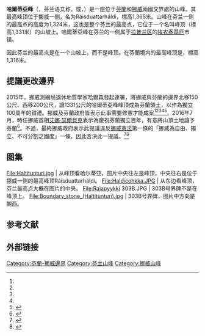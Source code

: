{{Infobox Mountain
| 名稱 =哈爾蒂亞峰
| 照片 = Top of Halti fjeld - Finland - 07-09-2006.jpg
| 照片說明 = 303B号界碑（1324米）是芬兰最高点，位于哈尔蒂亚峰的山坡上。
| 海拔 =1365公尺
| 位置 =[[芬蘭|芬蘭]][[挪威|挪威]]边界
| 山脈 =[[斯堪的那維亞山脈|斯堪的那維亞山脈]]
| 相對高度 =
| 座標 ={{coord|69|19|25|N|21|16|42|E}}
| 地形圖 = 
| 類別 =
| 年齡 = 
| 最近噴發 =
| 首次登頂 =
| 最容易的攀登路線 =
| pushpin_map = Finland
| pushpin_map_caption = 哈爾蒂亞峰的位置
| latd=69 |latm=19 |lats=25 |latNS=N
| longd=21 |longm=16 |longs=42 |longEW=E
}}

'''哈爾蒂亞峰'''（{{lang-fi|Halti}}，芬兰语又称{{lang|fi|Haltia}}，{{lang|fi|Haltitunturi}}或{{lang|fi|Haltiatunturi}}，{{lang-se|Háldi}}）是一座位于[[芬蘭|芬蘭]]和[[挪威|挪威]]兩國交界處的山峰。其最高峰顶位于挪威一側，名为Ráisduattarháldi，標高1,365米。山峰在芬兰一侧的最高点的高度为1,324米，这也是整个芬兰的最高点，它位于一个名叫{{lang|fi|Haldičohkka}}峰顶（標高1,331米）的山坡上。哈爾蒂亞峰在芬兰的一侧属于[[拉普兰区|拉普兰区]]的[[埃农泰基厄|埃农泰基厄]]市镇。

因此芬兰的最高点是在一个山坡上，而不是峰顶。在芬蘭境内的最高峰顶是{{lang|fi|Ridnitšohkka}}，標高1,316米。
==提議更改邊界==
2015年，挪威測繪局退休地質學家哈爾森發起連署，將挪威與芬蘭的邊界北移150公尺、西移200公尺，讓1331公尺的哈爾蒂亞峰{{lang|fi|Haldičohkka}}峰顶成為芬蘭領土，以作為獨立100周年的賀禮。挪威及芬蘭政府皆表示此事需要修憲才能成案<ref name="thenewslens"/><ref name="自由時報"/><ref name="theguardian"/><ref name="yle"/><ref>{{Cite web |url=https://hk.thenewslens.com/article/45393 |title=網民籲送山賀芬蘭獨立百周年　挪威政府：有得諗 |access-date=2017-07-04 |archive-date=2019-05-15 |archive-url=https://web.archive.org/web/20190515020553/https://hk.thenewslens.com/article/45393 |dead-url=no }}</ref>。2016年7月，時任挪威首相[[艾娜·瑟爾貝克|艾娜·瑟爾貝克]]表示為慶祝芬蘭獨立百年，有意將山頂土地讓予芬蘭<ref>{{cite news|url=https://www.theguardian.com/world/2016/jul/28/norway-finland-move-mountain-halti-halditsohkka-highest-peak|work=The Guardian|title=Norway considers giving mountain to Finland as 100th birthday present|date=2016-07-28|accessdate=2016-08-02|archive-date=2017-10-11|archive-url=https://web.archive.org/web/20171011060929/https://www.theguardian.com/world/2016/jul/28/norway-finland-move-mountain-halti-halditsohkka-highest-peak|dead-url=no}}</ref>。不過，最終挪威政府表示此提議違反[[挪威憲法|挪威憲法]]第一條的「挪威為自由、獨立、不可分割之國度」一條，因此否決此一提議。<ref>{{cite news|url=https://www.theguardian.com/world/2016/oct/15/halti-plan-halted-norway-will-not-gift-mountain-top-to-neighbour-finland|work=The Guardian|title=Halti plan halted: Norway will not gift mountain top to neighbour Finland|date=2016-10-15|language=en|accessdate=2021-05-29|archive-date=2018-02-25|archive-url=https://web.archive.org/web/20180225223151/https://www.theguardian.com/world/2016/oct/15/halti-plan-halted-norway-will-not-gift-mountain-top-to-neighbour-finland|dead-url=no}}</ref><ref>{{cite news|url=https://news.ltn.com.tw/news/world/breakingnews/1859099|work=自由時報|title=好厝邊芬蘭百年獨立 挪威人民想贈「山」結果…|date=2016-10-18|accessdate=2021-05-29|archive-date=2021-06-25|archive-url=https://web.archive.org/web/20210625185216/https://news.ltn.com.tw/news/world/breakingnews/1859099|dead-url=no}}</ref>

== 图集 ==
<gallery mode=packed heights=130px>
File:Haltitunturi.jpg | 从{{lang|fi|Ridnitšohkka}}峰顶看哈尔蒂亚，图片中央往左是{{lang|fi|Haldičohkka}}峰顶，中央往右是位于挪威一侧的最高峰顶Ráisduattarháldi。
File:Haldicohkka.JPG | 从东边看{{lang|fi|Haldičohkka}}峰顶，芬兰最高点大概在图片的中央。
File:Rajapyykki 303B.JPG | 303B号界碑不是在{{lang|fi|Haldičohkka}}峰顶上。
File:Boundary_stone_(Haltitunturi).jpg | 303B号界碑，图片中方向是朝西。
</gallery>

== 参考文献 ==
{{Reflist|30em|refs=
<ref name="thenewslens">{{cite news |title=芬蘭獨立百年 挪威連署送山頭賀「再創高峰」 |author=Sid Weng |url=http://www.thenewslens.com/post/261131/ |format=html |date=2015-12-22 |accessdate=2015-12-22 |language=zh |archive-date=2016-05-13 |archive-url=https://web.archive.org/web/20160513175348/http://www.thenewslens.com/post/261131/ |dead-url=no }}</ref>

<ref name="自由時報">{{cite news | language = zh | url = http://news.ltn.com.tw/news/world/breakingnews/1545287 | title = 挪威退讓國界當賀禮 芬蘭：需修憲才能收 | publisher = 自由時報 | date = 2015-12-19 | accessdate = 2015-12-22 | archive-date = 2019-05-17 | archive-url = https://web.archive.org/web/20190517042236/https://news.ltn.com.tw/news/world/breakingnews/1545287 | dead-url = no }}</ref>

<ref name="theguardian">{{cite news |title=Norway considers giving mountain to Finland as 100th birthday present |trans_title=挪威考慮送山頭給芬蘭作為百歲生日禮物 |author=John Henley |url=https://www.theguardian.com/world/2016/jul/28/norway-finland-move-mountain-halti-halditsohkka-highest-peak |format=html |newspaper={{le|theguardian.com|theguardian.com}} |date=2016-07-28 |accessdate=2016-08-02 |language=en |archive-date=2017-10-11 |archive-url=https://web.archive.org/web/20171011060929/https://www.theguardian.com/world/2016/jul/28/norway-finland-move-mountain-halti-halditsohkka-highest-peak |dead-url=no }}</ref>

<ref name="yle">{{cite web | url = http://yle.fi/uutiset/nrk_haltin_lahjoittaminen_suomelle_norjan_paaministerin_poydalla/9051444 | title = NRK: Haltin lahjoittaminen Suomelle Norjan pääministerin pöydällä | author = Pirita Näkkäläjärvi | language = fi | publisher = Yle（[[芬兰广播公司|芬兰广播公司]]） | date = 2016-07-27 | accessdate = 2016-08-05 | archive-date = 2016-09-20 | archive-url = https://web.archive.org/web/20160920011353/http://yle.fi/uutiset/nrk_haltin_lahjoittaminen_suomelle_norjan_paaministerin_poydalla/9051444 | dead-url = no }}</ref>
}}

== 外部链接 ==
{{commonscat|Halti}}

[[Category:芬蘭-挪威邊界|Category:芬蘭-挪威邊界]]
[[Category:芬兰山峰|Category:芬兰山峰]]
[[Category:挪威山峰|Category:挪威山峰]]